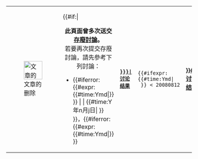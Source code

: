 {| class="plainlinks tmbox tmbox-notice"
|-
| class="mbox-image" | [[File:Clipboard.svg|50px|文章的删除]]
| class="mbox-text" | 
{{#if:{{{multi|}}}|
<!---- 多重討論（multi=1）出現內容開始 ---->
<div align="center">'''此頁面曾多次送交[[Wikipedia:删除方针#存废讨论|存廢討論]]。''' <br />若要再次提交存廢討論，請先參考下列討論：</div>
<!---- 第一筆討論紀錄開始 ---->
* {{#iferror: {{#expr: {{#time:Ymd|{{{1|無}}}}} }} | {{{1}}} | {{#time:Y年n月j日|{{{1|}}} }} }}，{{#iferror: {{#expr: {{#time:Ymd|{{{1|無}}}}} }}
|
 '''[[Wikipedia:删除投票和请求/{{{1}}}#{{{page|{{SUBJECTPAGENAME}}}}}|讨论结果]]'''
|
 {{#ifexpr:{{#time:Ymd|{{{1|}}} }} < 20080812
  |'''[[Wikipedia:删除投票和请求/{{#time:Y年n月j日|{{{1}}} }}#{{{page|{{SUBJECTPAGENAME}}}}}|讨论结果]]'''
  |'''[[Wikipedia:{{#ifeq:{{NAMESPACE}}|{{ns:7}}|檔案|頁面}}存廢討論/記錄/{{#time:Y/m/d|{{{1|}}} }}#{{{page|{{SUBJECTPAGENAME}}}}}|讨论结果]]'''
 }}
}}為{{#switch:{{LC:{{{2|}}}}}
|kept|k|保留='''保留'''
|nc|無共識|无共识='''無共識'''，本页面暫時'''保留'''
|m|moved|move|移動|移动='''移動'''到{{#if:{{{3|}}}|[[{{{3}}}]]|其他位置}}
|r|重定向='''重定向'''{{#if:{{{3|}}}|至[[{{{3}}}]]}}
|sk|快速保留|速留='''快速保留'''
|ir|無效|无效={{{Type|{{{type|請求}}}}}}'''無效'''
|rr='''請求理由已消失'''，页面'''保留'''
|merge|merged|併入|合併='''併入'''{{#if:{{{3|}}}|[[{{{3}}}]]|其他位置}}
|deleted|d|刪除='''刪除'''
|sd|speedy delete='''快速刪除'''
|tk|暫時保留|暂时保留='''暫時保留'''
|#default={{{2|'''保留'''}}}
}}。
<!---- 第二筆討論紀錄開始 ---->
{{#if:{{{date2|}}}|
* {{#iferror: {{#expr: {{#time:Ymd|{{{date2|無}}}}} }} | {{{date2}}} | {{#time:Y年n月j日|{{{date2|}}} }} }}，{{#iferror: {{#expr: {{#time:Ymd|{{{date2|無}}}}} }}
|
 '''[[Wikipedia:删除投票和请求/{{{date2}}}#{{{page2|{{SUBJECTPAGENAME}}}}}|讨论结果]]'''
|
 {{#ifexpr:{{#time:Ymd|{{{date2|}}} }} < 20080812
  |'''[[Wikipedia:删除投票和请求/{{#time:Y年n月j日|{{{date2}}} }}#{{{page2|{{SUBJECTPAGENAME}}}}}|讨论结果]]'''
  |'''[[Wikipedia:{{#ifeq:{{NAMESPACE}}|{{ns:7}}|檔案|頁面}}存廢討論/記錄/{{#time:Y/m/d|{{{date2|}}} }}#{{{page2|{{SUBJECTPAGENAME}}}}}|讨论结果]]'''
 }}
}}為{{#switch:{{LC:{{{result2|}}}}}
|kept|k|保留='''保留'''
|nc|無共識|无共识='''無共識'''，本页面暫時'''保留'''
|m|moved|move|移動|移动='''移動'''到{{#if:{{{target2|}}}|[[{{{target2}}}]]|其他位置}}
|r|重定向='''重定向'''{{#if:{{{target2|}}}|至[[{{{target2}}}]]}}
|sk|快速保留|速留='''快速保留'''
|ir|無效|无效={{{Type|{{{type|請求}}}}}}'''無效'''
|rr='''請求理由已消失'''，页面'''保留'''
|merge|merged|併入|合併='''併入'''{{#if:{{{target2|}}}|[[{{{target2}}}]]|其他位置}}
|deleted|d|刪除='''刪除'''
|sd|speedy delete='''快速刪除'''
|tk|暫時保留|暂时保留='''暫時保留'''
|#default={{{result2|'''保留'''}}}
}}。
}}
<!---- 第三筆討論紀錄開始 ---->
{{#if:{{{date3|}}}|
* {{#iferror: {{#expr: {{#time:Ymd|{{{date3|無}}}}} }} | {{{date3}}} | {{#time:Y年n月j日|{{{date3|}}} }} }}，{{#iferror: {{#expr: {{#time:Ymd|{{{date3|無}}}}} }}
|
 '''[[Wikipedia:删除投票和请求/{{{date3}}}#{{{page3|{{SUBJECTPAGENAME}}}}}|讨论结果]]'''
|
 {{#ifexpr:{{#time:Ymd|{{{date3|}}} }} < 20080812
  |'''[[Wikipedia:删除投票和请求/{{#time:Y年n月j日|{{{date3}}} }}#{{{page3|{{SUBJECTPAGENAME}}}}}|讨论结果]]'''
  |'''[[Wikipedia:{{#ifeq:{{NAMESPACE}}|{{ns:7}}|檔案|頁面}}存廢討論/記錄/{{#time:Y/m/d|{{{date3|}}} }}#{{{page3|{{SUBJECTPAGENAME}}}}}|讨论结果]]'''
 }}
}}為{{#switch:{{LC:{{{result3|}}}}}
|kept|k|保留='''保留'''
|nc|無共識|无共识='''無共識'''，本页面暫時'''保留'''
|m|moved|move|移動|移动='''移動'''到{{#if:{{{target3|}}}|[[{{{target3}}}]]|其他位置}}
|r|重定向='''重定向'''{{#if:{{{target3|}}}|至[[{{{target3}}}]]}}
|sk|快速保留|速留='''快速保留'''
|ir|無效|无效={{{Type|{{{type|請求}}}}}}'''無效'''
|rr='''請求理由已消失'''，页面'''保留'''
|merge|merged|併入|合併='''併入'''{{#if:{{{target3|}}}|[[{{{target3}}}]]|其他位置}}
|deleted|d|刪除='''刪除'''
|sd|speedy delete='''快速刪除'''
|tk|暫時保留|暂时保留='''暫時保留'''
|#default={{{result3|'''保留'''}}}
}}。
}}
<!---- 第四筆討論紀錄開始 ---->
{{#if:{{{date4|}}}|
* {{#iferror: {{#expr: {{#time:Ymd|{{{date4|無}}}}} }} | {{{date4}}} | {{#time:Y年n月j日|{{{date4|}}} }} }}，{{#iferror: {{#expr: {{#time:Ymd|{{{date4|無}}}}} }}
|
 '''[[Wikipedia:删除投票和请求/{{{date4}}}#{{{page4|{{SUBJECTPAGENAME}}}}}|讨论结果]]'''
|
 {{#ifexpr:{{#time:Ymd|{{{date4|}}} }} < 20080812
  |'''[[Wikipedia:删除投票和请求/{{#time:Y年n月j日|{{{date4}}} }}#{{{page4|{{SUBJECTPAGENAME}}}}}|讨论结果]]'''
  |'''[[Wikipedia:{{#ifeq:{{NAMESPACE}}|{{ns:7}}|檔案|頁面}}存廢討論/記錄/{{#time:Y/m/d|{{{date4|}}} }}#{{{page4|{{SUBJECTPAGENAME}}}}}|讨论结果]]'''
 }}
}}為{{#switch:{{LC:{{{result4|}}}}}
|kept|k|保留='''保留'''
|nc|無共識|无共识='''無共識'''，本页面暫時'''保留'''
|m|moved|move|移動|移动='''移動'''到{{#if:{{{target4|}}}|[[{{{target4}}}]]|其他位置}}
|r|重定向='''重定向'''{{#if:{{{target4|}}}|至[[{{{target4}}}]]}}
|sk|快速保留|速留='''快速保留'''
|ir|無效|无效={{{Type|{{{type|請求}}}}}}'''無效'''
|rr='''請求理由已消失'''，页面'''保留'''
|merge|merged|併入|合併='''併入'''{{#if:{{{target4|}}}|[[{{{target4}}}]]|其他位置}}
|deleted|d|刪除='''刪除'''
|sd|speedy delete='''快速刪除'''
|tk|暫時保留|暂时保留='''暫時保留'''
|#default={{{result4|'''保留'''}}}
}}。
}}
<!---- 第五筆討論紀錄開始 ---->
{{#if:{{{date5|}}}|
* {{#iferror: {{#expr: {{#time:Ymd|{{{date5|無}}}}} }} | {{{date5}}} | {{#time:Y年n月j日|{{{date5|}}} }} }}，{{#iferror: {{#expr: {{#time:Ymd|{{{date5|無}}}}} }}
|
 '''[[Wikipedia:删除投票和请求/{{{date5}}}#{{{page5|{{SUBJECTPAGENAME}}}}}|讨论结果]]'''
|
 {{#ifexpr:{{#time:Ymd|{{{date5|}}} }} < 20080812
  |'''[[Wikipedia:删除投票和请求/{{#time:Y年n月j日|{{{date5}}} }}#{{{page5|{{SUBJECTPAGENAME}}}}}|讨论结果]]'''
  |'''[[Wikipedia:{{#ifeq:{{NAMESPACE}}|{{ns:7}}|檔案|頁面}}存廢討論/記錄/{{#time:Y/m/d|{{{date5|}}} }}#{{{page5|{{SUBJECTPAGENAME}}}}}|讨论结果]]'''
 }}
}}為{{#switch:{{LC:{{{result5|}}}}}
|kept|k|保留='''保留'''
|nc|無共識|无共识='''無共識'''，本页面暫時'''保留'''
|m|moved|move|移動|移动='''移動'''到{{#if:{{{target5|}}}|[[{{{target5}}}]]|其他位置}}
|r|重定向='''重定向'''{{#if:{{{target5|}}}|至[[{{{target5}}}]]}}
|sk|快速保留|速留='''快速保留'''
|ir|無效|无效={{{Type|{{{type|請求}}}}}}'''無效'''
|rr='''請求理由已消失'''，页面'''保留'''
|merge|merged|併入|合併='''併入'''{{#if:{{{target5|}}}|[[{{{target5}}}]]|其他位置}}
|deleted|d|刪除='''刪除'''
|sd|speedy delete='''快速刪除'''
|tk|暫時保留|暂时保留='''暫時保留'''
|#default={{{result5|'''保留'''}}}
}}。
}}
<!---- 多重討論（multi=1）出現內容結束 ---->
|
<!---- 單一討論出現內容開始 ---->
此{{#ifeq:{{NAMESPACE}}|{{ns:7}}|檔案|頁面}}曾於{{#iferror: {{#expr: {{#time:Ymd|{{{1|無}}}}} }} | {{{1}}} | {{#time:Y年n月j日|{{{1|}}} }} }}送交[[Wikipedia:删除方针#存废讨论|存廢討論]]。{{#iferror: {{#expr: {{#time:Ymd|{{{1|無}}}}} }}
|
 '''[[Wikipedia:删除投票和请求/{{{1}}}#{{{page|{{SUBJECTPAGENAME}}}}}|讨论结果]]'''
|
 {{#ifexpr:{{#time:Ymd|{{{1|}}} }} < 20080812
  |'''[[Wikipedia:删除投票和请求/{{#time:Y年n月j日|{{{1}}} }}#{{{page|{{SUBJECTPAGENAME}}}}}|讨论结果]]'''
  |'''[[Wikipedia:{{#ifeq:{{NAMESPACE}}|{{ns:7}}|檔案|頁面}}存廢討論/記錄/{{#time:Y/m/d|{{{1|}}} }}#{{{page|{{SUBJECTPAGENAME}}}}}|讨论结果]]'''
 }}
}}為{{#switch:{{LC:{{{2|}}}}}
|kept|k|保留='''保留'''
|nc|無共識|无共识='''無共識'''，本页面暫時'''保留'''
|m|moved|move|移動|移动='''移動'''到{{#if:{{{3|}}}|[[{{{3}}}]]|其他位置}}
|r|重定向='''重定向'''{{#if:{{{3|}}}|至[[{{{3}}}]]}}
|sk|快速保留|速留='''快速保留'''
|ir|無效|无效={{{Type|{{{type|請求}}}}}}'''無效'''
|rr='''請求理由已消失'''，页面'''保留'''
|merge|merged|併入|合併='''併入'''{{#if:{{{3|}}}|[[{{{3}}}]]|其他位置}}
|deleted|d|刪除='''刪除'''
|sd|speedy delete='''快速刪除'''
|tk|暫時保留|暂时保留='''暫時保留'''
|#default={{{2|'''保留'''}}}
}}。
<!---- 單一討論出現內容結束 ---->
}}
|}<noinclude>
{{Documentation}}
</noinclude>